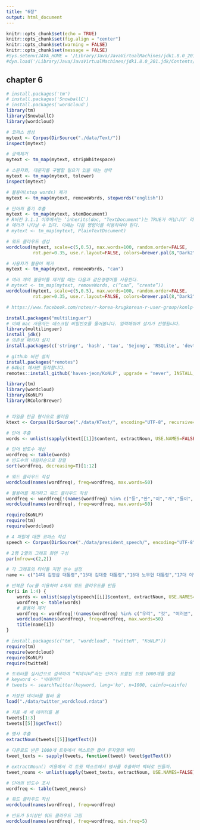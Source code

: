 ---
title: "6장"
output: html_document
---

```{r setup, include=FALSE}
knitr::opts_chunk$set(echo = TRUE)
knitr::opts_chunk$set(fig.align = "center")
knitr::opts_chunk$set(warning = FALSE)
knitr::opts_chunk$set(message = FALSE)
#Sys.setenv(JAVA_HOME = '/Library/Java/JavaVirtualMachines/jdk1.8.0_201.jdk/Contents/Home/jre')
#dyn.load('/Library/Java/JavaVirtualMachines/jdk1.8.0_201.jdk/Contents/Home/jre/lib/server/libjvm.dylib')
```

## chapter 6

```{r}
# install.packages('tm')
# install.packages('SnowballC')
# install.packages('wordcloud')
library(tm)
library(SnowballC)
library(wordcloud)
```


```{r}
# 코퍼스 생성
mytext <- Corpus(DirSource("./data/Text/"))
inspect(mytext)
```

```{r}
# 공백제거 
mytext <- tm_map(mytext, stripWhitespace)

# 소문자화, 대문자를 구별할 필요가 있을 때는 생략
mytext <- tm_map(mytext, tolower)
inspect(mytext)
```

```{r}
# 불용어(stop words) 제거
mytext <- tm_map(mytext, removeWords, stopwords("english"))  

# 단어의 줄기 추출
mytext <- tm_map(mytext, stemDocument)
# R버전 3.1.1 이후에서는 ‘inherits(doc, "TextDocument")는 TRUE가 아닙니다’ 라는
# 에러가 나타날 수 있다. 이때는 다음 명령어를 이용하여야 한다.
# mytext <- tm_map(mytext, PlainTextDocument)
```


```{r}
# 워드 클라우드 생성
wordcloud(mytext, scale=c(5,0.5), max.words=100, random.order=FALSE, 
          rot.per=0.35, use.r.layout=FALSE, colors=brewer.pal(8,"Dark2"))
```


```{r}
# 사용자가 불용어 제거
mytext <- tm_map(mytext, removeWords, "can")

# 여러 개의 불용어를 제거할 때는 다음과 같은명령어를 사용한다.
# mytext <- tm_map(mytext, removeWords, c(“can”, “create”))
wordcloud(mytext, scale=c(5,0.5), max.words=100, random.order=FALSE, 
          rot.per=0.35, use.r.layout=FALSE, colors=brewer.pal(8,"Dark2"))

```


```{r}
# https://www.facebook.com/notes/r-korea-krugkorean-r-user-group/konlp-%EC%84%A4%EC%B9%98-%EC%9D%B4%EC%8A%88-%EA%B3%B5%EC%9C%A0/1847510068715020/

install.packages("multilinguer")
# 이때 mac 사용자는 데스크탑 비밀번호를 물어봅니다. 입력해줘야 설치가 진행됩니다.
library(multilinguer)
install_jdk()
# 의존성 패키지 설치
install.packages(c('stringr', 'hash', 'tau', 'Sejong', 'RSQLite', 'devtools'), type = "binary")

# github 버전 설치
install.packages("remotes")
# 64bit 에서만 동작합니다.
remotes::install_github('haven-jeon/KoNLP', upgrade = "never", INSTALL_opts=c("--no-multiarch"))

library(tm)
library(wordcloud)
library(KoNLP)
library(RColorBrewer)


# 파일을 한글 형식으로 불러옴
ktext <- Corpus(DirSource("./data/KText/", encoding="UTF-8", recursive=TRUE))

# 단어 추출
words <- unlist(sapply(ktext[[1]]$content, extractNoun, USE.NAMES=FALSE))

# 단어 빈도수 계산
wordfreq <- table(words)
# 빈도수의 내림차순으로 정렬
sort(wordfreq, decreasing=T)[1:12]

# 워드 클라우드 작성
wordcloud(names(wordfreq), freq=wordfreq, max.words=50)
```

```{r}
# 불용어를 제거하고 워드 클라우드 작성
wordfreq <- wordfreq[!(names(wordfreq) %in% c("등","한","이","개","들이","적","1","것"))]
wordcloud(names(wordfreq), freq=wordfreq, max.words=50)
```

```{r}
require(KoNLP)
require(tm)
require(wordcloud)

# 4 파일에 대한 코퍼스 작성
speech <- Corpus(DirSource("./data/president_speech/", encoding="UTF-8", recursive=TRUE))

# 2행 2열의 그래프 화면 구성
par(mfrow=c(2,2))

# 각 그래프의 타이틀 지정 변수 설정
name <- c("14대 김영삼 대통령","15대 김대중 대통령","16대 노무현 대통령","17대 이명박 대통령")

# 반복문 for를 이용하여 4개의 워드 클라우드를 만듬
for(i in 1:4) {
    words <- unlist(sapply(speech[[i]]$content, extractNoun, USE.NAMES=FALSE))
    wordfreq <- table(words)
    # 불용어 제거
    wordfreq <- wordfreq[!(names(wordfreq) %in% c("우리", "것", "여러분", "한", "적", "수", "년", "전", "해"))]
    wordcloud(names(wordfreq), freq=wordfreq, max.words=50)
    title(name[i])
}

```

```{r}
# install.packages(c("tm", "wordcloud", "twitteR", "KoNLP"))
require(tm)
require(wordcloud)
require(KoNLP)
require(twitteR)

# 트위터를 실시간으로 검색하여 “빅데이터”라는 단어가 포함된 트윗 1000개를 받음
# keyword <- "빅데이터"
# tweets <- searchTwitter(keyword, lang='ko', n=1000, cainfo=cainfo)

# 저장된 데이터를 불러 옴
load("./data/twitter_wordcloud.rdata")

# 처음 세 세 데이터를 봄
tweets[1:3]
tweets[[5]]$getText()
```

```{r}
# 명사 추출
extractNoun(tweets[[5]]$getText())

# 다운로드 받은 1000개 트윗에서 텍스트만 뽑아 문자열의 벡터
tweet_texts <- sapply(tweets, function(tweet) tweet$getText())

# extractNoun() 이용해서 각 트윗 텍스트에서 명사를 추출하여 벡터로 만들자. 
tweet_nouns <- unlist(sapply(tweet_texts, extractNoun, USE.NAMES=FALSE))   

# 단어의 빈도수 조사
wordfreq <- table(tweet_nouns)    

# 워드 클라우드 작성
wordcloud(names(wordfreq), freq=wordfreq)
```

```{r}
# 빈도가 5이상인 워드 클라우드 그림
wordcloud(names(wordfreq), freq=wordfreq, min.freq=5)
```

